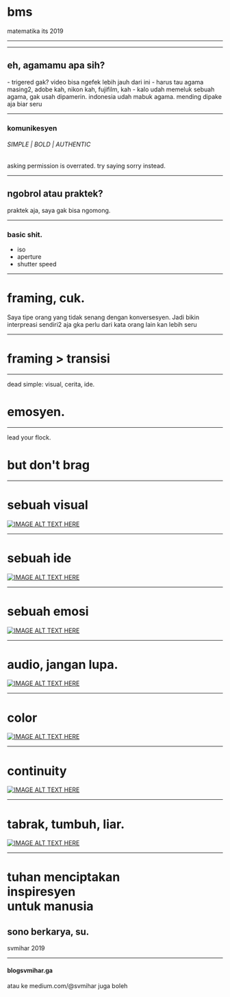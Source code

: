 
<Head>
  <title>subs to pewds</title>
</Head>

# bms
<div style={{fontSize:'25px'}}>
  matematika its 2019 
</div>

---

<Counter />

---
## eh, agamamu apa sih?

<Notes>
- trigered gak? video bisa ngefek lebih jauh dari ini 
- harus tau agama masing2, adobe kah, nikon kah, fujifilm, kah 
- kalo udah memeluk sebuah agama, gak usah dipamerin. indonesia udah mabuk agama. mending dipake aja biar seru
</Notes>

---

### komunikesyen 

######  SIMPLE | BOLD | AUTHENTIC
<div style={{fontSize:'10px'}}>
  asking permission is overrated. try saying sorry instead.
</div>

---

## ngobrol atau praktek?

<div style={{fontSize:'10px'}}>
  praktek aja, saya gak bisa ngomong.
</div>

---

### basic shit. 

<ul>
  <Appear>
    <li>iso</li>
    <li>aperture</li>
    <li>shutter speed</li>
  </Appear>
</ul>


---

# framing, cuk. 

<Notes>
  Saya tipe orang yang tidak senang dengan konversesyen. Jadi bikin interpreasi sendiri2 aja gka perlu dari kata orang lain kan lebih seru
</Notes>

---

# framing > transisi
___

dead simple:
visual, cerita, ide.                                                                                                                 
# emosyen.

---

lead your flock. 

# but don't brag

---
# sebuah visual


[![IMAGE ALT TEXT HERE](https://img.youtube.com/vi/XNCahCQcFK8/0.jpg)](https://www.youtube.com/watch?v=XNCahCQcFK8)

---


# sebuah ide


[![IMAGE ALT TEXT HERE](https://img.youtube.com/vi/Bq9H6xTy9Ug/0.jpg)](https://www.youtube.com/watch?v=Bq9H6xTy9Ug)

---

# sebuah emosi
[![IMAGE ALT TEXT HERE](https://img.youtube.com/vi/Sos6s749ydI/0.jpg)](https://www.youtube.com/watch?v=Sos6s749ydI)

---


# audio, jangan lupa.

[![IMAGE ALT TEXT HERE](https://img.youtube.com/vi/Wn_FttD2H9s/0.jpg)](https://www.youtube.com/watch?v=Wn_FttD2H9s)

---
# color
[![IMAGE ALT TEXT HERE](https://img.youtube.com/vi/TZtFUMG6o0c/0.jpg)](https://www.youtube.com/watch?v=TZtFUMG6o0c?t=173)

---


# continuity
[![IMAGE ALT TEXT HERE](https://img.youtube.com/vi/XRQ0m8f1sac/0.jpg)](https://www.youtube.com/watch?v=XRQ0m8f1sac)

---

# tabrak, tumbuh, liar.
[![IMAGE ALT TEXT HERE](https://img.youtube.com/vi/mwotigo_2RY/0.jpg)](https://www.youtube.com/watch?v=mwotigo_2RY)

---

<h1>tuhan menciptakan <div style={{color:'red'}}>inspiresyen</div> untuk manusia</h1>

## sono berkarya, su.
svmihar 2019


---

#### blogsvmihar.ga

<div style={{fontSize:'24px'}}>
  atau ke medium.com/@svmihar juga boleh
</div>
